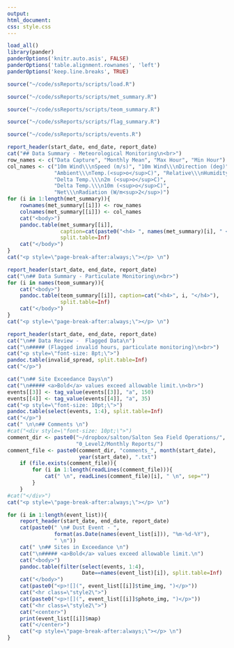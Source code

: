 ```yaml
---
output: 
html_document:
css: style.css
---
```


```r
load_all()
library(pander)
panderOptions('knitr.auto.asis', FALSE)
panderOptions('table.alignment.rownames', 'left')
panderOptions('keep.line.breaks', TRUE)
```

```r
source("~/code/ssReports/scripts/load.R")
```

```r
source("~/code/ssReports/scripts/met_summary.R")
```

```r
source("~/code/ssReports/scripts/teom_summary.R")
```

```r
source("~/code/ssReports/scripts/flag_summary.R")
```

```r
source("~/code/ssReports/scripts/events.R")
```

```r
report_header(start_date, end_date, report_date)
cat("## Data Summary - Meteorological Monitoring\n<br>") 
row_names <- c("Data Capture", "Monthly Mean", "Max Hour", "Min Hour")
col_names <- c("10m Wind\\\nSpeed (m/s)", "10m Wind\\\nDirection (deg)", 
               "Ambient\\\nTemp.(<sup>o</sup>C)", "Relative\\\nHumidity (%)", 
               "Delta Temp.\\\n2m (<sup>o</sup>C)", 
               "Delta Temp.\\\n10m (<sup>o</sup>C)", 
               "Net\\\nRadiation (W/m<sup>2</sup>)")
for (i in 1:length(met_summary)){
    rownames(met_summary[[i]]) <- row_names
    colnames(met_summary[[i]]) <- col_names
    cat("<body>")
    pandoc.table(met_summary[[i]], 
                 caption=cat(paste0("<h4> ", names(met_summary)[i], " </h4>")), 
                 split.table=Inf)
    cat("</body>")
}
cat("<p style=\"page-break-after:always;\"></p> \n")
```

```r
report_header(start_date, end_date, report_date)
cat("\n## Data Summary - Particulate Monitoring\n<br>")
for (i in names(teom_summary)){
    cat("<body>")
    pandoc.table(teom_summary[[i]], caption=cat("<h4>", i, "</h4>"), 
                 split.table=Inf)
    cat("</body>")
}
cat("<p style=\"page-break-after:always;\"></p> \n")
```

```r
report_header(start_date, end_date, report_date)
cat("\n## Data Review -  Flagged Data\n")
cat("\n##### (Flagged invalid hours, particulate monitoring)\n<br>")
cat("<p style=\"font-size: 8pt;\">")
pandoc.table(invalid_spread, split.table=Inf)
cat("</p>")

cat("\n## Site Exceedance Days\n")
cat("\n##### <a>Bold</a> values exceed allowable limit.\n<br>")
events[[3]] <- tag_value(events[[3]], "a", 150)
events[[4]] <- tag_value(events[[4]], "a", 35)
cat("<p style=\"font-size: 10pt;\">")
pandoc.table(select(events, 1:4), split.table=Inf)
cat("</p>")
cat(" \n\n## Comments \n")
#cat("<div style=\"font-size: 10pt;\">")
comment_dir <- paste0("~/dropbox/salton/Salton Sea Field Operations/", 
                      "0_Level2/Monthly Reports/")
comment_file <- paste0(comment_dir, "comments_", month(start_date), 
                       year(start_date), ".txt")
    if (file.exists(comment_file)){
        for (i in 1:length(readLines(comment_file))){
            cat(" \n", readLines(comment_file)[i], " \n", sep="")
        }
    }
#cat("</div>")
cat("<p style=\"page-break-after:always;\"></p> \n")
```

```r
for (i in 1:length(event_list)){
    report_header(start_date, end_date, report_date)
    cat(paste0(" \n# Dust Event - ", 
               format(as.Date(names(event_list[i])), "%m-%d-%Y"), 
               " \n"))
    cat(" \n## Sites in Exceedance \n")
    cat("\n##### <a>Bold</a> values exceed allowable limit.\n")
    cat("<body>")
    pandoc.table(filter(select(events, 1:4), 
                        Date==names(event_list)[i]), split.table=Inf)
    cat("</body>")
    cat(paste0("<p>![](", event_list[[i]]$time_img, ")</p>"))
    cat("<hr class=\"style2\">")
    cat(paste0("<p>![](", event_list[[i]]$photo_img, ")</p>"))
    cat("<hr class=\"style2\">")
    cat("<center>")
    print(event_list[[i]]$map)
    cat("</center>")
    cat("<p style=\"page-break-after:always;\"></p> \n")
}
```
